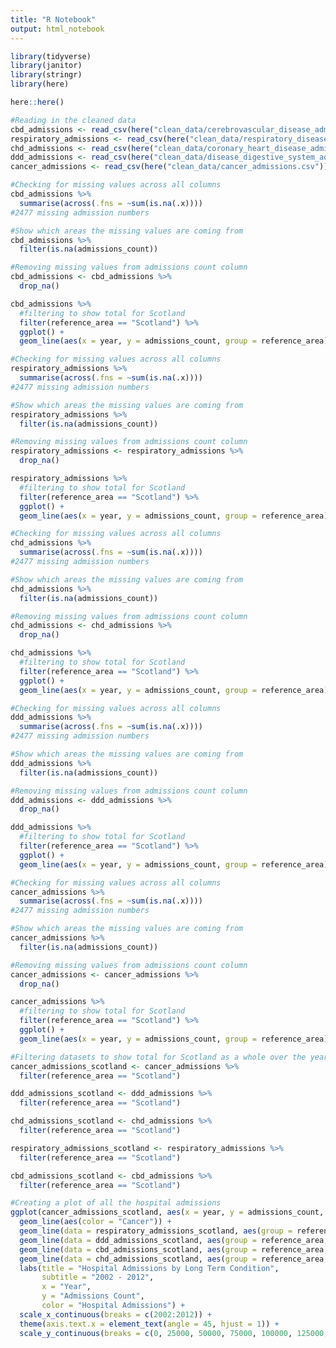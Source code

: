 ```yaml
---
title: "R Notebook"
output: html_notebook
---
```


```r
library(tidyverse)
library(janitor)
library(stringr)
library(here)
```

```r
here::here()
```

```r
#Reading in the cleaned data
cbd_admissions <- read_csv(here("clean_data/cerebrovascular_disease_admissions.csv"))
respiratory_admissions <- read_csv(here("clean_data/respiratory_disease_hospital_admissions.csv"))
chd_admissions <- read_csv(here("clean_data/coronary_heart_disease_admissions.csv"))
ddd_admissions <- read_csv(here("clean_data/disease_digestive_system_admissions.csv"))
cancer_admissions <- read_csv(here("clean_data/cancer_admissions.csv"))
```

```r
#Checking for missing values across all columns
cbd_admissions %>% 
  summarise(across(.fns = ~sum(is.na(.x))))
#2477 missing admission numbers
```

```r
#Show which areas the missing values are coming from
cbd_admissions %>% 
  filter(is.na(admissions_count))
```

```r
#Removing missing values from admissions count column
cbd_admissions <- cbd_admissions %>% 
  drop_na()
```

```r
cbd_admissions %>% 
  #filtering to show total for Scotland
  filter(reference_area == "Scotland") %>% 
  ggplot() +
  geom_line(aes(x = year, y = admissions_count, group = reference_area))
```


```r
#Checking for missing values across all columns
respiratory_admissions %>% 
  summarise(across(.fns = ~sum(is.na(.x))))
#2477 missing admission numbers
```

```r
#Show which areas the missing values are coming from
respiratory_admissions %>% 
  filter(is.na(admissions_count))
```

```r
#Removing missing values from admissions count column
respiratory_admissions <- respiratory_admissions %>% 
  drop_na()
```

```r
respiratory_admissions %>% 
  #filtering to show total for Scotland
  filter(reference_area == "Scotland") %>% 
  ggplot() +
  geom_line(aes(x = year, y = admissions_count, group = reference_area))
```


```r
#Checking for missing values across all columns
chd_admissions %>% 
  summarise(across(.fns = ~sum(is.na(.x))))
#2477 missing admission numbers
```

```r
#Show which areas the missing values are coming from
chd_admissions %>% 
  filter(is.na(admissions_count))
```

```r
#Removing missing values from admissions count column
chd_admissions <- chd_admissions %>% 
  drop_na()
```

```r
chd_admissions %>% 
  #filtering to show total for Scotland
  filter(reference_area == "Scotland") %>% 
  ggplot() +
  geom_line(aes(x = year, y = admissions_count, group = reference_area))
```


```r
#Checking for missing values across all columns
ddd_admissions %>% 
  summarise(across(.fns = ~sum(is.na(.x))))
#2477 missing admission numbers
```

```r
#Show which areas the missing values are coming from
ddd_admissions %>% 
  filter(is.na(admissions_count))
```

```r
#Removing missing values from admissions count column
ddd_admissions <- ddd_admissions %>% 
  drop_na()
```

```r
ddd_admissions %>% 
  #filtering to show total for Scotland
  filter(reference_area == "Scotland") %>% 
  ggplot() +
  geom_line(aes(x = year, y = admissions_count, group = reference_area))
```

```r
#Checking for missing values across all columns
cancer_admissions %>% 
  summarise(across(.fns = ~sum(is.na(.x))))
#2477 missing admission numbers
```
```r
#Show which areas the missing values are coming from
cancer_admissions %>% 
  filter(is.na(admissions_count))
```

```r
#Removing missing values from admissions count column
cancer_admissions <- cancer_admissions %>% 
  drop_na()
```

```r
cancer_admissions %>% 
  #filtering to show total for Scotland
  filter(reference_area == "Scotland") %>% 
  ggplot() +
  geom_line(aes(x = year, y = admissions_count, group = reference_area))
```
```r
#Filtering datasets to show total for Scotland as a whole over the years
cancer_admissions_scotland <- cancer_admissions %>% 
  filter(reference_area == "Scotland") 

ddd_admissions_scotland <- ddd_admissions %>% 
  filter(reference_area == "Scotland") 

chd_admissions_scotland <- chd_admissions %>% 
  filter(reference_area == "Scotland") 

respiratory_admissions_scotland <- respiratory_admissions %>% 
  filter(reference_area == "Scotland") 

cbd_admissions_scotland <- cbd_admissions %>% 
  filter(reference_area == "Scotland") 
```


```r
#Creating a plot of all the hospital admissions
ggplot(cancer_admissions_scotland, aes(x = year, y = admissions_count, group = reference_area)) +
  geom_line(aes(color = "Cancer")) +
  geom_line(data = respiratory_admissions_scotland, aes(group = reference_area, color = "Respiratory Disease")) +
  geom_line(data = ddd_admissions_scotland, aes(group = reference_area, color = "Disease of the Digestive System")) +
  geom_line(data = cbd_admissions_scotland, aes(group = reference_area, color = "Cerebrovascular Disease")) +
  geom_line(data = chd_admissions_scotland, aes(group = reference_area, color = "Coronary Heart Disease")) +
  labs(title = "Hospital Admissions by Long Term Condition",
       subtitle = "2002 - 2012",
       x = "Year",
       y = "Admissions Count",
       color = "Hospital Admissions") +
  scale_x_continuous(breaks = c(2002:2012)) +
  theme(axis.text.x = element_text(angle = 45, hjust = 1)) +
  scale_y_continuous(breaks = c(0, 25000, 50000, 75000, 100000, 125000, 150000, 175000))
```


